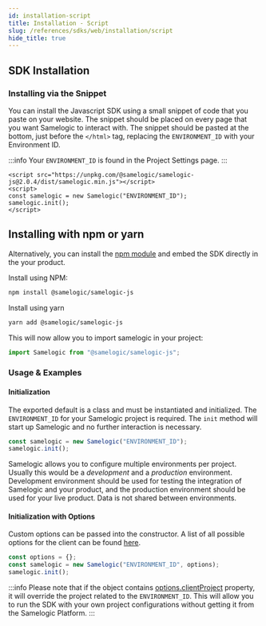 ```yaml
---
id: installation-script
title: Installation - Script
slug: /references/sdks/web/installation/script
hide_title: true
---
```


## SDK Installation

### Installing via the Snippet

You can install the Javascript SDK using a small snippet of code that you paste on your website. The snippet should be placed on every page that
you want Samelogic to interact with. The snippet should be pasted at the bottom, just before the `</html>` tag, replacing the `ENVIRONMENT_ID` with
your Environment ID.

:::info
Your `ENVIRONMENT_ID` is found in the Project Settings page.
:::

```markup
<script src="https://unpkg.com/@samelogic/samelogic-js@2.0.4/dist/samelogic.min.js"></script>
<script>
const samelogic = new Samelogic("ENVIRONMENT_ID");
samelogic.init();
</script>

```

## Installing with npm or yarn

Alternatively, you can install the [npm module](https://www.npmjs.com/package/@samelogic/samelogic-js) and embed the SDK directly in the your product.

Install using NPM:

```bash
npm install @samelogic/samelogic-js
```

Install using yarn

```bash
yarn add @samelogic/samelogic-js
```

This will now allow you to import samelogic in your project:

```javascript
import Samelogic from "@samelogic/samelogic-js";
```

### Usage & Examples

#### Initialization

The exported default is a class and must be instantiated and initialized. The `ENVIRONMENT_ID` for your Samelogic project is required.
The `init` method will start up Samelogic and no further interaction is necessary.

```javascript
const samelogic = new Samelogic("ENVIRONMENT_ID");
samelogic.init();
```

Samelogic allows you to configure multiple environments per project. Usually this would be a _development_ and a _production_ environment.
Development environment should be used for testing the integration of Samelogic and your product, and the production environment should be used
for your live product. Data is not shared between environments.

#### Initialization with Options

Custom options can be passed into the constructor. A list of all possible options for the client can be found [here](./web/reference/samelogic-js.options).

```javascript
const options = {};
const samelogic = new Samelogic("ENVIRONMENT_ID", options);
samelogic.init();
```

:::info
Please note that if the object contains [options.clientProject](./web/reference/samelogic-js.workflowconfig) property, it will override the project related to the `ENVIRONMENT_ID`.
This will allow you to run the SDK with your own project configurations without getting it from the Samelogic Platform.
:::
